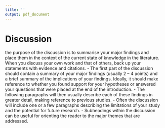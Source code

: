 ```yaml
---
title: ''
output: pdf_document
---
```



# Discussion

the purpose of the discussion is to summarise your major findings and place them in the context of the current state of knowledge in the literature. When you discuss your own work and that of others, back up your statements with evidence and citations.
- The first part of the discussion should contain a summary of your major findings (usually 2 – 4 points) and a brief summary of the implications of your findings. Ideally, it should make reference to whether you found support for your hypotheses or answered your questions that were placed at the end of the introduction.
- The following paragraphs will then usually describe each of these findings in greater detail, making reference to previous studies.
- Often the discussion will include one or a few paragraphs describing the limitations of your study and the potential for future research.
- Subheadings within the discussion can be useful for orienting the reader to the major themes that are addressed.
